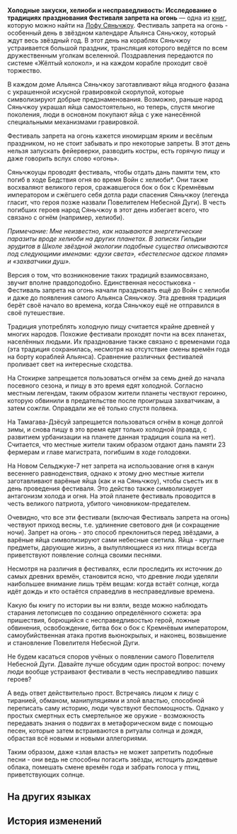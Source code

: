 {{Книга Инфобокс
|id           = 226
|Название     = Холодные закуски, хелиоби и несправедливость: Исследование о традициях празднования Фестиваля запрета на огонь
|Изображение  = Item Xianzhou Parchment.png
|Мир          = Лофу Сяньчжоу
|Томов        = 1
|Автор        = <!--нужно добавить-->
|Описание     = Доклад члена Гильдии эрудитов о фольклорном происхождении сяньчжоуского Фестиваля запрета на огонь.
|Том1         = {{tx}}
|Источник1    = {{tx|Отсутствует источник}}
|Персонажи    = 
|Фракции      = 
}}
'''Холодные закуски, хелиоби и несправедливость: Исследование о традициях празднования Фестиваля запрета на огонь''' — одна из [[Книги|книг]], которую можно найти на [[Лофу Сяньчжоу]].
<!--
==Получение==
<gallery>
Книга НАЗВАНИЕ.png|НАЗВАНИЕ
Локация НАЗВАНИЕ.png|Расположение на карте. Ближайший пространственный якорь «[[НАЗВАНИЕ]]»
</gallery>
-->
Фестиваль запрета на огонь - особенный день в звёздном календаре Альянса Сяньчжоу, который ждут весь звёздный год. В этот день на кораблях Сяньчжоу устраивается большой праздник, трансляция которого ведётся по всем дружественным уголкам вселенной. Поздравления передаются по системе «Жёлтый колокол», и на каждом корабле проходит своё торжество.

В каждом доме Альянса Сяньчжоу заготавливают яйца ягодного фазана с украшенной искусной гравировкой скорлупой, которые символизируют добрые предзнаменования. Возможно, раньше народ Сяньчжоу украшал яйца самостоятельно, но теперь, спустя многие поколения, люди в основном покупают яйца с уже нанесённой специальными механизмами гравировкой.

Фестиваль запрета на огонь кажется иномирцам ярким и весёлым праздником, но не стоит забывать и про некоторые запреты. В этот день нельзя запускать фейерверки, разводить костры, есть горячую пищу и даже говорить вслух слово «огонь».

Сяньчжоуцы проводят фестиваль, чтобы отдать дань памяти тем, кто погиб в ходе Бедствия огня во время Войн с хелиоби*. Они также восхваляют великого героя, сражавшегося бок о бок с Кремнёвым императором и сжёгшего себя дотла ради спасения Сяньчжоу (легенда гласит, что героя позже назвали Повелителем Небесной Дуги). В честь погибших героев народ Сяньчжоу в этот день избегает всего, что связано с огнём (например, хелиоби).

''Примечание: Мне неизвестно, как называются энергетические паразиты вроде хелиоби на других планетах. В записях Гильдии эрудитов в Школе звёздной экологии подобные существа описываются под следующими именами: «духи света», «бестелесное адское пламя» и «захватчики душ».''

Версия о том, что возникновение таких традиций взаимосвязано, звучит вполне правдоподобно. Единственная несостыковка - Фестиваль запрета на огонь начали праздновать ещё до Войн с хелиоби и даже до появления самого Альянса Сяньчжоу. Эта древняя традиция берёт своё начало во времена, когда Сяньчжоу ещё не отправился в своё путешествие.

Традиция употреблять холодную пищу считается крайне древней у многих народов. Похожие фестивали проходят почти на всех планетах, населённых людьми. Их празднование также связано с временами года (эта традиция сохранилась, несмотря на отсутствие смены времён года на борту кораблей Альянса). Сравнение различных фестивалей проливает свет на интересные сходства.

На Стокирке запрещается пользоваться огнём за семь дней до начала посевного сезона, и пищу в это время едят холодной. Согласно местным легендам, таким образом жители планеты чествуют героиню, которую обвинили в предательстве после проигрыша захватчикам, а затем сожгли. Оправдали же её только спустя полвека.

На Тамагава-Дзёсуй запрещается пользоваться огнём в конце долгой зимы, и снова пищу в это время едят только холодной (правда, с развитием урбанизации на планете данная традиция сошла на нет). Считается, что местные жители таким образом отдают дань памяти 23 фермерам и главе магистрата, погибшим в ходе голодовки.

На Новом Сельджуке-7 нет запрета на использование огня в канун весеннего равноденствия, однако к этому дню местные жители заготавливают варёные яйца (как и на Сяньчжоу), чтобы съесть их в день проведения фестиваля. Это действо также символизирует антагонизм холода и огня. На этой планете фестиваль проводится в честь великого патриота, убитого чиновником-предателем.

Очевидно, что все эти фестивали (включая Фестиваль запрета на огонь) чествуют приход весны, т.е. удлинение светового дня (и сокращение ночи). Запрет на огонь - это способ преклониться перед звёздами, а варёные яйца символизируют сами небесные светила. Яйца - круглые предметы, дарующие жизнь, а вылупляющиеся из них птицы всегда приветствуют появление солнца своими песнями.

Несмотря на различия в фестивалях, если проследить их источник до самых древних времён, становится ясно, что древние люди уделяли наибольшее внимание лишь трём вещам: когда встаёт солнце, когда идёт дождь и кто остаётся справедлив в несправедливые времена.

Какую бы книгу по истории вы ни взяли, везде можно наблюдать старания летописцев по созданию определённого сюжета: эра пришествия, борющийся с несправедливостью герой, ложные обвинения, освобождение, битва бок о бок с Кремнёвым императором, самоубийственная атака против вьюнокрылых, и наконец, возвышение и становление Повелителя Небесной Дуги.

Не будем касаться споров учёных о появлении самого Повелителя Небесной Дуги. Давайте лучше обсудим один простой вопрос: почему люди вообще устраивают фестивали в честь несправедливо павших героев?

А ведь ответ действительно прост. Встречаясь лицом к лицу с тиранией, обманом, манипуляциями и злой властью, способной переписать саму историю, люди чувствуют беспомощность. Однако у простых смертных есть смертельное же оружие - возможность передавать знания о подвигах в метафорическом виде с помощью песен, которые затем встраиваются в ритуалы солнца и дождя, обрастая всё новыми и новыми аллегориями.

Таким образом, даже «злая власть» не может запретить подобные песни - они ведь не способны погасить звёзды, истощить дождевые облака, помешать смене времён года и забрать голоса у птиц, приветствующих солнце.

==На других языках==
{{На других языках
|en   = Cold Foods, Heliobi, and Injustice: A Study of the Custom of the Fire Taboo Festival
|zhs  = 寒食、岁阳与冤案：禁火节民俗考
|zht  = 寒食、歲陽與冤案：禁火節民俗考
|ja   = 寒食、歳陽と冤罪：禁火の日に対する民俗考察
|ko   = 한식(寒食), 세양과 불의: 금화절에 대한 민속적 고찰
|es   = Comidas frías, heliobus e injusticias: estudio sobre las costumbres del Festival de Prohibición del Fuego
|fr   = Nourriture froide, Héliobes et injustice&nbsp;: Études des coutumes du Festival du feu interdit
|ru   = Холодные закуски, хелиоби и несправедливость: Исследование о традициях празднования Фестиваля запрета на огонь
|th   = อาหารแบบเย็น, Heliobi และคดีที่ไม่เป็นธรรม: สำรวจเทศกาลห้ามจุดไฟ
|vi   = Hàn Thực, Tuế Dương và Án Oan: Khảo Cổ Phong Tục Lễ Cấm Lửa
|de   = Kalte Speisen, Heliobi und Ungerechtigkeit: Eine Studie der Bräuche des Feuertabu-Fests
|id   = Makanan Dingin, Heliobus dan Ketidakadilan: Studi Tentang Tradisi Festival Pantang Api
|pt   = Comidas Frias, Heliobi e Injustiça: Um Estudo do Costume do Festival do Tabu do Fogo
}}

==История изменений==
{{История изменений|2.7}}